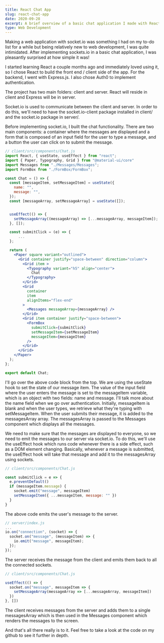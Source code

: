 ---
title: React Chat App
slug: react-chat-app
date: 2020-09-28
excerpt: A brief overview of a basic chat application I made with React, Express, socket.io, and Auth0.
type: Web Development
---

Making a web application with socket.io was something I had on my to-do list for a while but being
relatively new to web development, I was quite intimidated. After implementing sockets.io in a basic
chat application, I was pleasantly surprised at how simple it was!

I started learning React a couple
months ago and immediately loved using it, so I chose React to build the front end / client side
of the app. For the backend, I went with Express.js. I also chose Auth0 to implement authentication.

The project has two main folders: client and server. React will reside in client and
Express will be in server.

Socket.io is used to communicate between the client and server. In order to do this, we'll need to have
the socket.io-client package installed in client/ and the socket.io package in server/.

Before implementing socket.io, I built the chat functionality. There are two main components: a container
where the messages are displayed and a form that is composed of an input field for the user to type a message, and
a button the user can click on to submit the message.

```jsx
// client/src/components/Chat.js
import React, { useState, useEffect } from "react";
import { Paper, Typography, Grid } from "@material-ui/core"
import Messages from "./Messages/Messages";
import FormBox from "./FormBox/FormBox";

const Chat = () => {
  const [messageItem, setMessageItem] = useState({
    name: "",
    message: "",
  });
  const [messageArray, setMessageArray] = useState([]);


  useEffect(() => {
    setMessageArray((messageArray) => [...messageArray, messageItem]);
  }, []);

  const submitClick = (e) => {
      ...
  };

  return (
    <Paper square variant="outlined">
      <Grid container justify="space-between" direction="column">
        <Grid item >
          <Typography variant="h5" align="center">
            Chat
          </Typography>
        </Grid>
        <Grid
          container
          item
          alignItems="flex-end"
        >
          <Messages messageArray={messageArray} />
        </Grid>
        <Grid item container justify="space-between">
          <FormBox
            submitClick={submitClick}
            setMessageItem={setMessageItem}
            messageItem={messageItem}
          />
        </Grid>
      </Grid>
    </Paper>
  );
};

export default Chat;
```

I'll go over the above code block from the top. We are using the useState hook to set the state of our message item.
The value of the input field where the user enters the message is set to the messageItem variable, which is an object with
two fields: name and message. I'll talk more about the name field when we go over authentication. Initially, messageItem is blank
and when the user types, we retrieve what they're typing with setMessageItem. When the user submits their message, it is added to the messagesArray array.
The messagesArray is passed to the Messages component which displays all the messages.

We need to make sure that the messages are displayed to everyone, so we need to emit the messages to our server via socket.io. To do this, we'll use the useEffect hook
which runs code whenever there is a side effect, such as a DOM element changing. Basically, whenever a message is submitted, the useEffect hook will take that message and add it
to the messagesArray using sockets.

```js {1}
// client/src/components/Chat.js

const submitClick = e => {
  e.preventDefault()
  if (messageItem.message) {
    socket.emit("message", messageItem)
    setMessageItem({ ...messageItem, message: "" })
  }
}
```

The above code emits the user's message to the server.

```js {1}
// server/index.js
...
io.on("connection", (socket) => {
  socket.on("message", (messageItem) => {
    io.emit("message", messageItem);
  });
});
```

The server receives the message from the client and emits them back to all the connected sockets.

```js {1}
// client/src/components/Chat.js

useEffect(() => {
  socket.on("message", messageItem => {
    setMessageArray(messageArray => [...messageArray, messageItem])
  })
}, [])
```

The client receives messages from the server and adds them to a single messagesArray which is then used in the Messages component which renders the messages to the screen.

And that's all there really is to it. Feel free to take a look at the code on my github to see it further in depth.

